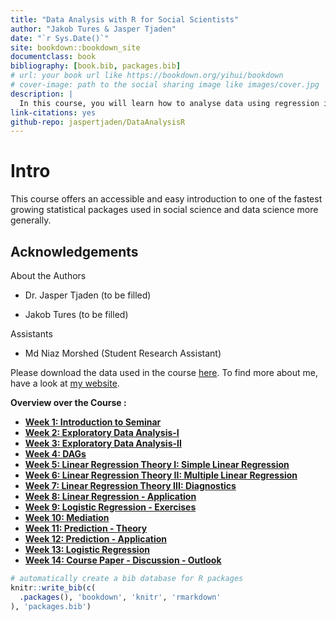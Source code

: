 ```yaml
--- 
title: "Data Analysis with R for Social Scientists"
author: "Jakob Tures & Jasper Tjaden"
date: "`r Sys.Date()`"
site: bookdown::bookdown_site
documentclass: book
bibliography: [book.bib, packages.bib]
# url: your book url like https://bookdown.org/yihui/bookdown
# cover-image: path to the social sharing image like images/cover.jpg
description: |
  In this course, you will learn how to analyse data using regression in R.
link-citations: yes
github-repo: jaspertjaden/DataAnalysisR
---
```


# Intro {-}

This course offers an accessible and easy introduction to one of the fastest growing statistical packages used in social science and data science more generally.

## Acknowledgements
::: {.preface}
About the Authors 

- Dr. Jasper Tjaden (to be filled)

- Jakob Tures (to be filled)

Assistants

- Md Niaz Morshed (Student Research Assistant)
:::

Please download the data used in the course [here](https://www.kaggle.com/datasets/thedevastator/exploring-nba-player-performance-and-salaries-19?select=salaries_1985to2018.csv). To find more about me, have a look at [my website](https://jaspertjaden.com).


::: {.appendix}

**Overview over the Course :**

- **[Week 1: Introduction to Seminar](#intro-sem)**
- **[Week 2: Exploratory Data Analysis-I](#eda-1)**
- **[Week 3: Exploratory Data Analysis-II](#eda-2)**
- **[Week 4: DAGs](#dags-1)**
- **[Week 5: Linear Regression Theory I: Simple Linear Regression](#lin-t-1)**
- **[Week 6: Linear Regression Theory II: Multiple Linear Regression](#lin-t-2)**
- **[Week 7: Linear Regression Theory III: Diagnostics](#lin-t-3)**
- **[Week 8: Linear Regression - Application](#lin-a)**
- **[Week 9: Logistic Regression - Exercises](#lin-e)**
- **[Week 10: Mediation](#med)**
- **[Week 11: Prediction - Theory](#pm-t)**
- **[Week 12: Prediction - Application](#pm-a)**
- **[Week 13: Logistic Regression](#log-est)**
- **[Week 14: Course Paper - Discussion - Outlook](#out-look)**

:::


```r
# automatically create a bib database for R packages
knitr::write_bib(c(
  .packages(), 'bookdown', 'knitr', 'rmarkdown'
), 'packages.bib')
```
